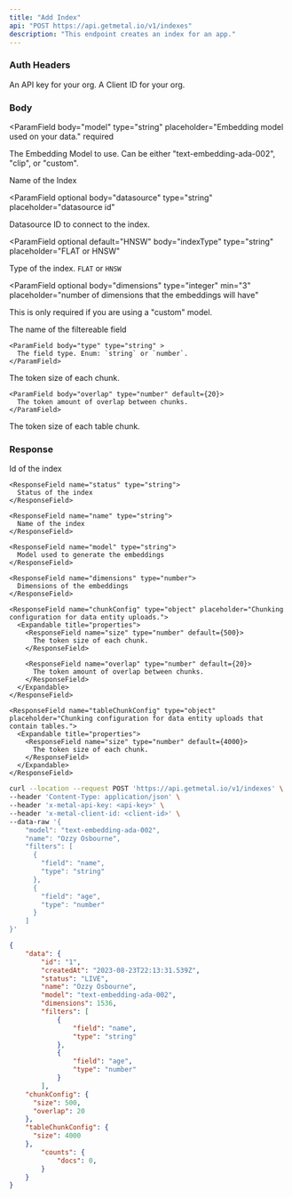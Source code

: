 ```yaml
---
title: "Add Index"
api: "POST https://api.getmetal.io/v1/indexes"
description: "This endpoint creates an index for an app."
---
```


### Auth Headers

<ParamField required header="x-metal-api-key" type="string">
  An API key for your org.
</ParamField>

<ParamField required header="x-metal-client-id" type="string">
  A Client ID for your org.
</ParamField>


### Body

<ParamField
  body="model"
  type="string"
  placeholder="Embedding model used on your data."
  required
>
  The Embedding Model to use. Can be either "text-embedding-ada-002", "clip", or "custom".
</ParamField>

<ParamField body="name" type="string" placeholder="name of the index" required>
  Name of the Index
</ParamField>

<ParamField
  optional
  body="datasource"
  type="string"
  placeholder="datasource id"
>
  Datasource ID to connect to the index.
</ParamField>

<ParamField
  optional
  default="HNSW"
  body="indexType"
  type="string"
  placeholder="FLAT or HNSW"
>
  Type of the index. `FLAT` or `HNSW`
</ParamField>

<ParamField
  optional
  body="dimensions"
  type="integer"
  min="3"
  placeholder="number of dimensions that the embeddings will have"
>
  This is only required if you are using a "custom" model.
</ParamField>

<ParamField optional body="filters" type="object[]" placeholder="Metadata filters that the index can support for /search.">
<Expandable title="properties">
    <ParamField body="field" type="string">
      The name of the filtereable field
    </ParamField>

    <ParamField body="type" type="string" >
      The field type. Enum: `string` or `number`.
    </ParamField>

  </Expandable>
</ParamField>

<ParamField optional body="chunkConfig" type="object" placeholder="Chunking configuration for data entity uploads.">
  <Expandable title="properties">
    <ParamField body="size" type="number" default={500}>
      The token size of each chunk.
    </ParamField>

    <ParamField body="overlap" type="number" default={20}>
      The token amount of overlap between chunks.
    </ParamField>
  </Expandable>
</ParamField>

<ParamField optional body="tableChunkConfig" type="object" placeholder="Chunking configuration for data entity uploads that contain tables.">
  <Expandable title="properties">
    <ParamField body="size" type="number" default={4000}>
      The token size of each table chunk.
    </ParamField>
  </Expandable>
</ParamField>

### Response

<ResponseField name="data" type="Index Object">
  <Expandable title="properties">
    <ResponseField name="id" type="string">
      Id of the index
    </ResponseField>

    <ResponseField name="status" type="string">
      Status of the index
    </ResponseField>

    <ResponseField name="name" type="string">
      Name of the index
    </ResponseField>

    <ResponseField name="model" type="string">
      Model used to generate the embeddings
    </ResponseField>

    <ResponseField name="dimensions" type="number">
      Dimensions of the embeddings
    </ResponseField>

    <ResponseField name="chunkConfig" type="object" placeholder="Chunking configuration for data entity uploads.">
      <Expandable title="properties">
        <ResponseField name="size" type="number" default={500}>
          The token size of each chunk.
        </ResponseField>

        <ResponseField name="overlap" type="number" default={20}>
          The token amount of overlap between chunks.
        </ResponseField>
      </Expandable>
    </ResponseField>

    <ResponseField name="tableChunkConfig" type="object" placeholder="Chunking configuration for data entity uploads that contain tables.">
      <Expandable title="properties">
        <ResponseField name="size" type="number" default={4000}>
          The token size of each chunk.
        </ResponseField>
      </Expandable>
    </ResponseField>

  </Expandable>
</ResponseField>

<RequestExample>

```bash Example Request
curl --location --request POST 'https://api.getmetal.io/v1/indexes' \
--header 'Content-Type: application/json' \
--header 'x-metal-api-key: <api-key>' \
--header 'x-metal-client-id: <client-id>' \
--data-raw '{
    "model": "text-embedding-ada-002",
    "name": "Ozzy Osbourne",
    "filters": [
      {
        "field": "name",
        "type": "string"
      },
      {
        "field": "age",
        "type": "number"
      }
    ]
}'
```

</RequestExample>

<ResponseExample>

```json Response
{
	"data": {
		"id": "1",
		"createdAt": "2023-08-23T22:13:31.539Z",
		"status": "LIVE",
		"name": "Ozzy Osbourne",
		"model": "text-embedding-ada-002",
		"dimensions": 1536,
		"filters": [
			{
				"field": "name",
				"type": "string"
			},
			{
				"field": "age",
				"type": "number"
			}
		],
    "chunkConfig": {
      "size": 500,
      "overlap": 20
    },
    "tableChunkConfig": {
      "size": 4000
    },
		"counts": {
			"docs": 0,
		}
	}
}
```

</ResponseExample>
